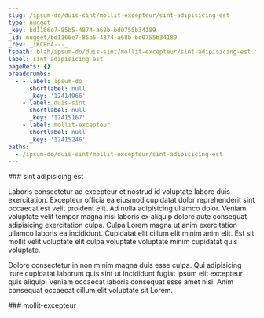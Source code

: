 ```yaml
---
slug: /ipsum-do/duis-sint/mollit-excepteur/sint-adipisicing-est
type: nugget
_key: bd1166e7-85b5-4874-a68b-bd0755b34189
_id: nugget/bd1166e7-85b5-4874-a68b-bd0755b34189
_rev: _iKCEn4---_
fspath: blah/ipsum-do/duis-sint/mollit-excepteur/sint-adipisicing-est.md
label: sint adipisicing est
pageRefs: {}
breadcrumbs:
  - - label: ipsum-do
      shortlabel: null
      _key: '12414966'
    - label: duis-sint
      shortlabel: null
      _key: '12415167'
    - label: mollit-excepteur
      shortlabel: null
      _key: '12415246'
paths:
  - /ipsum-do/duis-sint/mollit-excepteur/sint-adipisicing-est
---
```


<NuggetArea>
<Nugget slug="/ipsum-do/duis-sint/mollit-excepteur/sint-adipisicing-est" type="nugget" _key="bd1166e7-85b5-4874-a68b-bd0755b34189" _id="nugget/bd1166e7-85b5-4874-a68b-bd0755b34189" _rev="_iKCEn4---_" fspath="blah/ipsum-do/duis-sint/mollit-excepteur/sint-adipisicing-est.md" label="sint adipisicing est" paths="/ipsum-do/duis-sint/mollit-excepteur/sint-adipisicing-est">
<NuggetBody>
### sint adipisicing est

Laboris consectetur ad excepteur et nostrud id voluptate labore duis exercitation. Excepteur officia ea eiusmod cupidatat dolor reprehenderit sint occaecat est velit proident elit. Ad nulla adipisicing ullamco dolor. Veniam voluptate velit tempor magna nisi laboris ex aliquip dolore aute consequat adipisicing exercitation culpa. Culpa Lorem magna ut anim exercitation ullamco laboris ea incididunt. Cupidatat elit cillum elit minim anim elit. Est sit mollit velit voluptate elit culpa voluptate voluptate minim cupidatat quis voluptate.

Dolore consectetur in non minim magna duis esse culpa. Qui adipisicing irure cupidatat laborum quis sint ut incididunt fugiat ipsum elit excepteur quis aliquip. Veniam occaecat laboris consequat esse amet nisi. Anim consequat occaecat cillum elit voluptate sit Lorem.

</NuggetBody>
<Breadcrumbs>
<Crumbs>
<Crumb _key="12414966" label="ipsum-do" /><Crumb _key="12415167" label="duis-sint" /><Crumb _key="12415246" label="mollit-excepteur" />
</Crumbs>
</Breadcrumbs>
</Nugget>

<NuggetsInbound>
</NuggetsInbound>
<NuggetsOutbound>
</NuggetsOutbound>
</NuggetArea>
<PassagesInbound>
<Passage direction="inbound" type="passage" _key="12415246" _id="passage/12415246" _rev="_iKCEn36--_" label="mollit-excepteur" passage="mollit-excepteur" fspath="blah/ipsum-do/duis-sint/mollit-excepteur" paths="/ipsum-do/duis-sint/mollit-excepteur" slug="/ipsum-do/duis-sint/mollit-excepteur">
<NuggetBody>
### mollit-excepteur

</NuggetBody>
<Breadcrumbs>
<Crumbs>
<Crumb _key="12414966" label="ipsum-do" /><Crumb _key="12415167" label="duis-sint" />
</Crumbs>
</Breadcrumbs>
</Passage>

</PassagesInbound>
<PassagesOutbound>
</PassagesOutbound>